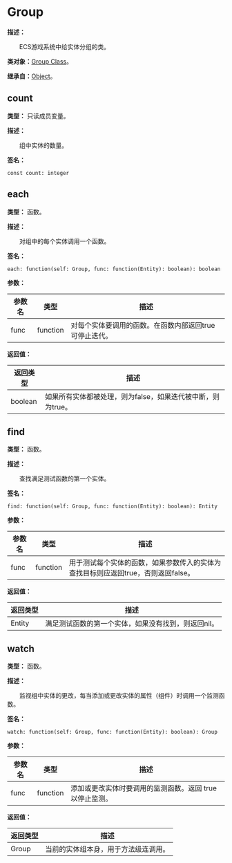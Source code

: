 
# Group

**描述：**

&emsp;&emsp;ECS游戏系统中给实体分组的类。

**类对象：**[Group Class](/docs/api/Class%20Object/Group)。

**继承自：**[Object](/docs/api/Class/Object)。

## count

**类型：** 只读成员变量。

**描述：**

&emsp;&emsp;组中实体的数量。

**签名：**
```tl
const count: integer
```

## each

**类型：** 函数。

**描述：**

&emsp;&emsp;对组中的每个实体调用一个函数。

**签名：**
```tl
each: function(self: Group, func: function(Entity): boolean): boolean
```

**参数：**

| 参数名 | 类型 | 描述 |
| --- | --- | --- |
| func | function | 对每个实体要调用的函数。在函数内部返回true可停止迭代。 |

**返回值：**

| 返回类型 | 描述 |
| --- | --- |
| boolean | 如果所有实体都被处理，则为false，如果迭代被中断，则为true。 |

## find

**类型：** 函数。

**描述：**

&emsp;&emsp;查找满足测试函数的第一个实体。

**签名：**
```tl
find: function(self: Group, func: function(Entity): boolean): Entity
```

**参数：**

| 参数名 | 类型 | 描述 |
| --- | --- | --- |
| func | function | 用于测试每个实体的函数，如果参数传入的实体为查找目标则应返回true，否则返回false。 |

**返回值：**

| 返回类型 | 描述 |
| --- | --- |
| Entity | 满足测试函数的第一个实体，如果没有找到，则返回nil。 |

## watch

**类型：** 函数。

**描述：**

&emsp;&emsp;监视组中实体的更改，每当添加或更改实体的属性（组件）时调用一个监测函数。

**签名：**
```tl
watch: function(self: Group, func: function(Entity): boolean): Group
```

**参数：**

| 参数名 | 类型 | 描述 |
| --- | --- | --- |
| func | function | 添加或更改实体时要调用的监测函数。返回 true 以停止监测。 |

**返回值：**

| 返回类型 | 描述 |
| --- | --- |
| Group | 当前的实体组本身，用于方法级连调用。 |